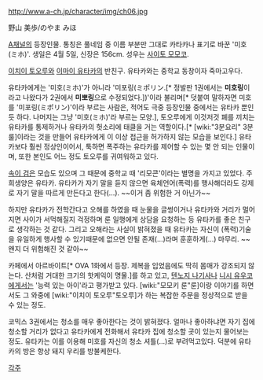 http://www.a-ch.jp/character/img/ch06.jpg

野山 美歩/のやま みほ

[[A채널]]의 등장인물. 통칭은 풀네임 중 이름 부분만 그대로 카타카나 표기로 바꾼 '미호(ミホ)'. 생일은 4월 5일, 신장은 156cm. 성우는 [[사이토 모모코]].

[[이치이 토오루]]와 [[이마이 유타카]]의 반친구. 유타카와는 중학교 동창이자 죽마고우다.

유타카에게는 '미호(ミホ)'가 아니라 '미포링(ミポリン.[* 정발판 1권에서는 '''미호링'''이라고 나왔다가 2권에서 '''미뽀링'''으로 수정되었다.])'이라 불리며[* 덧붙여 말하자면 미호를 '미포링(ミポリン)'이라 부르는 사람은, 적어도 극중 등장인물 중에서는 유타카 뿐인 듯 하다. 나머지는 그냥 '미호(ミホ)'라 부르는 모양.], 토오루에게 이것저것 폐를 끼치는 유타카를 통제하거나 유타카의 헛소리에 태클을 거는 역할이다.[* [wiki:"3분요리" 3분룰]이라는 것을 만들어 유타카에게 이 이상 접근을 허가하지 않는 모습을 보인다.] 유타카보다 훨씬 정상인이어서, 툭하면 폭주하는 유타카를 제어할 수 있는 몇 안 되는 인물이며, 또한 본인도 어느 정도 토오루를 귀여워하고 있다.

[[속이 검은]] 모습도 있으며 그 때문에 중학교 때 '리모콘'이라는 별명을 가지고 있었다. 주 희생양은 유타카. 유타카가 자기 말을 듣지 않으면 육체언어(폭력)를 행사해더라도 강제로 자기 말을 따르게 만든다고 한다(...). ~~이거 좀 위험한 거 아닌가~~ 

하지만 유타카가 전학간다고 오해를 하였을 때 눈물을 글썽이거나 유타카와 거리가 멀어지면 사이가 서먹해질지 걱정하며 룬 일행에게 상담을 요청하는 등 유타카를 좋은 친구로 생각하는 것 같다. 그리고 오해라는 사실이 밝혀졌을 때 유타카는 자신이 (폭력)기술을 유일하게 행사할 수 있기때문에 없으면 안될 존재(...)라며 훈훈하게(...) 마무리. ~~왠지 더 위험해진 것 같아~~

카페에서 아르바이트[* OVA 1화에서 등장. 제복을 입었음에도 딱히 몸매가 강조되지 않는다. 산처럼 거대한 크기의 핫케익이 명물.]를 하고 있고, [[텐노지 나기사]]나 [[니시 유우코]]에게서는 '능력 있는 아이'라고 평가받고 있다. [wiki:"모모키 룬"룬]이랑 이야기를 하면서도 그 와중에 [wiki:"이치이 토오루"토오루]가 하는 복잡한 주문을 정상적으로 받을 수 있는 정도.

코믹스 3권에서는 청소를 매우 좋아한다는 것이 밝혀졌다. 얼마나 좋아하냐면 자기 집에 청소할 거리가 없다고 유타카에게 전화해서 유타카 집에 청소할 곳이 있는지 물어보는 정도. 유타카는 이를 이용해 미호를 자신의 청소 셔틀(...)로 부려먹고있다. 덕분에 유타카의 방은 항상 돼지 우리를 방불케한다. 

[[각주]]

